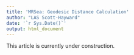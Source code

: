 ```yaml
---
title: 'MRSea: Geodesic Distance Calculation'
author: "LAS Scott-Hayward"
date: '`r Sys.Date()`'
output: html_document
---
```


This article is currently under construction.

<!-- #### This vignette constitutes work carried out at the Centre for Research into Ecological and Environmental Modelling (CREEM) at the University of St. Andrews. -->

<!-- ```{r setup, include=FALSE} -->
<!-- knitr::opts_chunk$set(echo = TRUE, warning=FALSE, comment='', message=FALSE) -->
<!-- ``` -->

<!-- This vignette is in addition to the main vignette for the package but shows an analysis using geodesic distances (as the fish swims rather than as the crow flies). -->

<!-- ```{r, echo=FALSE} -->
<!-- devtools::load_all(pkg='../../MRSea') -->
<!-- ``` -->

<!-- ```{r, eval=FALSE} -->
<!-- require(MRSea) -->
<!-- ``` -->

<!-- 1. Load the distance sampling corrected Nysted data from the package. -->
<!-- ```{r} -->
<!-- data("Nysted.distancecorrected.re") -->
<!-- ``` -->

<!-- 2. Fit an initial Model to the data.  Here we include only the `impact` variable as a factor along with the offset of cell area.  -->

<!-- ```{r message=FALSE} -->
<!-- initialModel <- glm(response ~ as.factor(impact)  -->
<!--                     + offset(log(area)), family = "quasipoisson",  -->
<!--                     data = mydata) -->
<!-- ``` -->


<!-- 3. Create a grid of knots that will be used as possible knot locations.  This may take while and could be different every time you run it so I suggest saving the knotgrid as a file. -->

<!-- ```{r knotgridnotrun, message=FALSE, fig=TRUE, fig.align='center', fig.width=9, fig.height=6, eval=FALSE} -->
<!-- knotgrid<- getKnotgrid(coordData = cbind(mydata$x.pos, mydata$y.pos), numKnots = 300, plot = FALSE) -->
<!-- ``` -->

<!-- Here we load the pre-made knotgrid from the package. -->
<!-- ```{r knotgridload, message=FALSE, fig=TRUE, fig.align='center', fig.width=9, fig.height=6, eval=TRUE, echo=FALSE} -->
<!-- data("knotgrid.off") -->
<!-- ``` -->

<!-- 4. Load the boundary file.  This is a polygon that denotes areas within the study region  -->
<!-- ```{r , warning=FALSE, message=FALSE} -->
<!-- data("nysted.coast") -->
<!-- # make distance matrices for datatoknots and knottoknots -->
<!-- distMatsGeo <- makeDists(datacoords = cbind(mydata$x.pos, mydata$y.pos), knotcoords = knotgrid, polys = nysted.coast) -->
<!-- str(distMatsGeo) -->
<!-- ``` -->

<!-- If you had two or more boundary polygons, these are entered as a list object, e.g. -->

<!-- ```{r , warning=FALSE, message=FALSE, eval=FALSE} -->
<!-- # make distance matrices for datatoknots and knottoknots -->
<!-- distMatsGeo <- makeDists(datacoords = cbind(mydata$x.pos, mydata$y.pos), knotcoords = knotgrid, polys = list(nysted.coast1, nysted.coast2)) -->
<!-- ``` -->


<!-- 5. To allow comparision, here we also calculate the Euclidean matrices: -->

<!-- ```{r , warning=FALSE, message=FALSE} -->
<!-- distMatsEuc <- makeDists(datacoords = cbind(mydata$x.pos, mydata$y.pos), knotcoords = knotgrid) -->
<!-- ``` -->

<!-- Now we can plot an example of the distances from one knot using Euclidean and Geodesic distances: -->

<!-- ```{r, fig.height=3, fig.width=8} -->
<!-- require(fields) -->
<!-- par(mfrow=c(1,2)) -->
<!-- #i=299 -->
<!-- i=4 -->
<!-- zlim=max(range(distMatsEuc$dataDist[,i]), range(distMatsGeo$dataDist[,i])) -->
<!-- quilt.plot(mydata$x.pos, mydata$y.pos, distMatsEuc$dataDist[,i], main='Euclidean', asp=1, zlim=c(0,zlim)) -->
<!-- points(knotgrid[i], knotgrid[i,2], pch=20, col='darkgrey', cex=3) -->
<!-- quilt.plot(mydata$x.pos, mydata$y.pos, distMatsGeo$dataDist[,i], main='Geodesic', asp=1, zlim=c(0,zlim)) -->
<!-- points(knotgrid[i], knotgrid[i,2], pch=20, col='darkgrey', cex=3) -->

<!-- ``` -->

<!-- The differences are subtle here as there is limited boundary within the surface. To create a better visual representation, we can view one minus the other: -->

<!-- ```{r, fig.height=3, fig.width=5} -->
<!-- quilt.plot(mydata$x.pos, mydata$y.pos, distMatsGeo$dataDist[,i]-distMatsEuc$dataDist[,i], main='Geodesic-Euclidean', asp=1) -->
<!-- points(knotgrid[i], knotgrid[i,2], pch=20, col='darkgrey', cex=3) -->
<!-- ``` -->

<!-- 6. Set up the parameters for the two dimensional smooth. As for the main vignette, here we use an interaction term with `impact`, start with 5 knots and have a minimum of 4 and maximum of 12. -->

<!-- ```{r} -->
<!-- # make parameter set for running salsa2d -->
<!-- salsa2dlist<-list(fitnessMeasure = 'QBIC', knotgrid = knotgrid,  -->
<!--                  startKnots=5, minKnots=4, maxKnots=12, gap=0,  -->
<!--                  interactionTerm="as.factor(impact)") -->
<!-- ``` -->

<!-- 7. Run SALSA2D to find the appropriate number and location of knots for the 2D smooth term of `x.pos` and `y.pos`. -->

<!-- ```{r echo=FALSE, message=FALSE, warning=FALSE, results='hide'} -->
<!-- require(MuMIn) -->
<!-- salsa2dOutput<-runSALSA2D(initialModel, salsa2dlist,  -->
<!--                       d2k=distMatsGeo$dataDist,k2k=distMatsGeo$knotDist) -->
<!-- ``` -->

<!-- ```{r echo=TRUE, eval=FALSE} -->
<!-- salsa2dOutput<-runSALSA2D(salsa1dOutput$bestModel, salsa2dlist,  -->
<!--                              d2k=distMatsGeo$dataDist, k2k=distMatsGeo$knotDist) -->
<!-- ``` -->

<!-- 8. Assess the output for the location of the selected knots (shown in green below), and an ANOVA.  -->
<!-- ```{r , fig.height=3, fig.width=5} -->
<!-- plot(mydata$x.pos, mydata$y.pos, col="grey", pch=16, -->
<!--     xlab="X", ylab="Y", asp=1) -->
<!-- points(knotgrid, pch=16, col=4) -->
<!-- points(knotgrid[salsa2dOutput$aR[[1]],],  -->
<!--        col="darkgreen", pch=16, cex=2)   -->
<!-- ``` -->

<!-- ```{r } -->
<!-- anova(salsa2dOutput$bestModel) -->
<!-- ``` -->

<!-- 9. Assess the fitted values against the original counts for before and after impact.  -->
<!-- ```{r fig=TRUE, fig.align='center', fig.width=8, fig.height=6} -->
<!-- par(mfrow=c(2,2)) -->
<!-- quilt.plot(mydata$x.pos[mydata$impact==0],  -->
<!--            mydata$y.pos[mydata$impact==0],  -->
<!--            (mydata$response)[mydata$impact==0], , nrow=43, ncol=54, asp=1, main='Counts, Before') -->
<!-- quilt.plot(mydata$x.pos[mydata$impact==1],  -->
<!--            mydata$y.pos[mydata$impact==1],  -->
<!--            (mydata$response)[mydata$impact==1], nrow=43, ncol=54, asp=1, main='Counts, After') -->

<!-- quilt.plot(mydata$x.pos[mydata$impact==0],  -->
<!--            mydata$y.pos[mydata$impact==0],  -->
<!--            fitted(salsa2dOutput$bestModel)[mydata$impact==0], , nrow=43, ncol=54, asp=1, main='Fitted, Before') -->
<!-- quilt.plot(mydata$x.pos[mydata$impact==1],  -->
<!--            mydata$y.pos[mydata$impact==1],  -->
<!--            fitted(salsa2dOutput$bestModel)[mydata$impact==1], nrow=43, ncol=54, asp=1, main='Fitted, After') -->

<!-- ``` -->

<!-- 10. Load the Nysted prediction grid -->
<!-- ```{r} -->
<!-- data("nysted.predictdata")  -->
<!-- ``` -->

<!-- 11. Simplify the grid and check for points inside the boundary polygon:  -->

<!--     - The prediction grid is four seasons across before and after impact (8 times the grid). Reduce to one grid for before and one for after.  Really, only one grid is required to calculate the distance matrix, but this must then be repeated if predictions are to be made to more than one time point.  -->
<!--     - Also check to make sure that the prediction grid does not contain points within the boundary polygon. -->

<!-- ```{r, fig.height=3, fig.width=4} -->
<!-- # grid for before and after impact, season not in model -->
<!-- predictdata<-nysted.predictdata[nysted.predictdata$season==1,] -->
<!-- require(splancs) -->

<!-- plot(predictdata$x.pos, predictdata$y.pos, pch=20, col='darkgrey', cex=0.5,ylim=c(6050, 6065)) -->
<!-- polymap(nysted.coast, add=T) -->
<!-- ``` -->

<!-- Remove points on land: -->
<!-- ```{r, fig.height=3, fig.width=4} -->
<!-- predictdata<-predictdata[which(inout(cbind(predictdata$x.pos, predictdata$y.pos), poly = nysted.coast)==FALSE),] -->

<!-- plot(predictdata$x.pos, predictdata$y.pos, pch=20, col='darkgrey', cex=0.5,ylim=c(6050, 6065)) -->
<!-- polymap(nysted.coast, add=T) -->
<!-- ``` -->

<!-- 12. Make the geodesic distance matrix for the prediction locations and check the distances for one knot using `quilt.plot`. -->

<!-- ```{r , fig.height=3, fig.width=5} -->
<!-- dists<-makeDists(datacoords = cbind(predictdata$x.pos, predictdata$y.pos),  -->
<!--                  knotcoords = knotgrid, knotmat=FALSE, polys = nysted.coast, type='B')$dataDist -->
<!-- quilt.plot(predictdata$x.pos, predictdata$y.pos, dists[,salsa2dOutput$aR[[1]][1]], main='Prediction Grid', asp=1) -->
<!-- ``` -->

<!-- 13. Make predictions and plot. -->
<!-- ```{r} -->
<!-- # make predictions on response scale -->
<!-- preds<-predict.gamMRSea(newdata = predictdata, g2k = dists, object = salsa2dOutput$bestModel) -->
<!-- ``` -->

<!-- Plotting the predictions pre and post impact: -->
<!-- ```{r fig=TRUE, fig.align='center', fig.width=8, fig.height=5} -->
<!-- par(mfrow=c(1,2)) -->
<!-- quilt.plot(predictdata$x.pos[predictdata$impact==0],  -->
<!--            predictdata$y.pos[predictdata$impact==0],  -->
<!--            preds[predictdata$impact==0], nrow=80, ncol=40, asp=1) -->

<!-- quilt.plot(predictdata$x.pos[predictdata$impact==1],  -->
<!--            predictdata$y.pos[predictdata$impact==1],  -->
<!--            preds[predictdata$impact==1], nrow=80, ncol=40, asp=1) -->
<!-- ``` -->

<!-- 14. Use a parametric bootstrap to get bootstrap predictions and calculate 95% confidence intervals. -->

<!-- ```{r boots, warning=FALSE, message=FALSE, results='hide'} -->
<!-- bootPreds<-do.bootstrap.cress.robust(model.obj = salsa2dOutput$bestModel, predictionGrid = predictdata, splineParams=salsa2dOutput$bestModel$splineParams, g2k=dists, B = 100, robust=TRUE) -->
<!-- ``` -->

<!-- ```{r } -->
<!-- #load('predictionboot.RData') -->
<!-- cis <- makeBootCIs(bootPreds) -->
<!-- ``` -->

<!-- 15. Finally, calculate the differences before and after across all bootstraps and assess significance. -->

<!-- ```{r } -->
<!-- differences <- getDifferences(beforePreds =  -->
<!--                       bootPreds[predictdata$impact == 0, ], -->
<!--                       afterPreds = bootPreds[predictdata$impact == 1, ]) -->
<!-- ``` -->

<!-- Plot differences and indicate where significant positive/negative differences lie. -->
<!-- ```{r fig=TRUE, fig.align='center', fig.width=8, fig.height=5} -->
<!-- mediandiff <- differences$mediandiff -->
<!-- # The marker for each after - before difference: -->
<!-- # positive ('1') and negative ('-') significant differences -->
<!-- marker <- differences$significanceMarker -->
<!-- par(mfrow = c(1, 1)) -->
<!-- quilt.plot(predictdata$x.pos[predictdata$impact == 0],  -->
<!--            predictdata$y.pos[predictdata$impact == 0], -->
<!--            mediandiff, asp = 1, nrow = 104, ncol = 54) -->
<!-- # add + or - depending on significance of cells. Just -->
<!-- # requires one significance out of all to be allocated -->
<!-- points(predictdata$x.pos[predictdata$impact == 0][marker == 1], -->
<!--        predictdata$y.pos[predictdata$impact == 0][marker == 1], -->
<!--        pch = "+", col = "darkgrey", cex = 0.75) -->
<!-- points(predictdata$x.pos[predictdata$impact == 0][marker == (-1)], -->
<!--        predictdata$y.pos[predictdata$impact == 0][marker == (-1)], -->
<!--        col = "darkgrey", cex = 0.75) -->
<!-- points(681417.3/1000, 6046910/1000, cex = 3, pch = "*", lwd = 1, col = "grey") -->
<!-- ``` -->

<!-- # Check CV for Geo vs Euclidean -->

<!-- ```{r echo=FALSE, message=FALSE, warning=FALSE, results='hide'} -->
<!-- salsa2dOutputeuc<-runSALSA2D(initialModel, salsa2dlist,  -->
<!--                       d2k=distMatsEuc$dataDist,k2k=distMatsEuc$knotDist) -->
<!-- ``` -->

<!-- ```{r, fig.width=8, fig.height=5 } -->
<!-- par(mfrow=c(1,2)) -->
<!-- plot(mydata$x.pos, mydata$y.pos, col="grey", pch=16, -->
<!--     xlab="X", ylab="Y", asp=1, main='Euclidean') -->
<!-- points(knotgrid, pch=16, col=4) -->
<!-- points(knotgrid[salsa2dOutputeuc$aR[[1]],],  -->
<!--        col="darkgreen", pch=16, cex=2)   -->
<!-- plot(mydata$x.pos, mydata$y.pos, col="grey", pch=16, -->
<!--     xlab="X", ylab="Y", asp=1, main='Geodesic') -->
<!-- points(knotgrid, pch=16, col=4) -->
<!-- points(knotgrid[salsa2dOutput$aR[[1]],],  -->
<!--        col="darkgreen", pch=16, cex=2)  -->
<!-- ``` -->

<!-- ```{r } -->
<!-- anova(salsa2dOutputeuc$bestModel) -->
<!-- anova(salsa2dOutput$bestModel) -->
<!-- ``` -->

<!-- ```{r} -->
<!-- cv.gamMRSea(data=mydata, salsa2dOutput$bestModel, K=10)$delta[2] -->
<!-- cv.gamMRSea(data=mydata, salsa2dOutputeuc$bestModel, K=10)$delta[2] -->
<!-- ``` -->